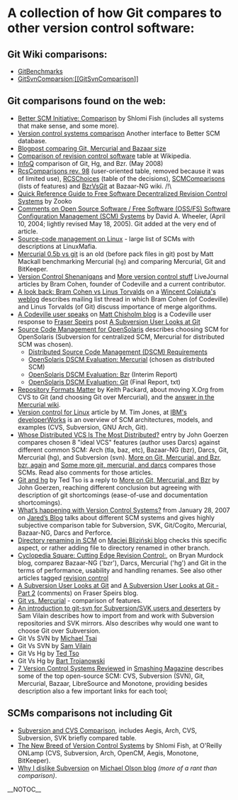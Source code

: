 = A collection of how Git compares to other version control software: =
== Git Wiki comparisons: ==
* [[GitBenchmarks]]
* [[GitSvnComparsion:[[GitSvnComparison]]]]

== Git comparisons found on the web: ==
* [http://better-scm.berlios.de/comparison/ Better SCM Initiative: Comparison] by Shlomi Fish (includes all systems that make sense, and some more).
* [http://versioncontrolblog.com/comparison/ Version control systems comparison] Another interface to Better SCM database.
* [http://vcscompare.blogspot.com/2008/06/git-mercurial-bazaar-repository-size.html Blogpost comparing Git, Mercurial and Bazaar size]
* [[WikiPedia:Comparison_of_revision_control_software|Comparison of revision control software]] table at Wikipedia.
* [http://www.infoq.com/articles/dvcs-guide InfoQ] comparison of Git, Hg, and Bzr. (May 2008)
* [http://bazaar-vcs.org/RcsComparisons?action=recall&rev=98 [[RcsComparisons]] rev. 98] (user-oriented table, removed because it was of limited use), [http://bazaar-vcs.org/RCSChoices RCSChoices] (table of the decisions), [http://bazaar-vcs.org/SCMComparisons SCMComparisons] (lists of features) and [http://bazaar-vcs.org/BzrVsGit [[BzrVsGit]]] at Bazaar-NG wiki. /!\
* [http://zooko.com/revision_control_quick_ref.html Quick Reference Guide to Free Software Decentralized Revision Control Systems] by Zooko
* [http://www.dwheeler.com/essays/scm.html Comments on Open Source Software / Free Software (OSS/FS) Software Configuration Management (SCM) Systems] by David A. Wheeler, (April 10, 2004; lightly revised May 18, 2005). Git added at the very end of article.
* [http://linuxmafia.com/faq/Apps/scm.html Source-code management on Linux] - large list of SCMs with descriptions at Linux<code><nowiki></nowiki></code>Mafia.
* [http://www.selenic.com/pipermail/mercurial/2005-May/000334.html Mercurial 0.5b vs git] is an old (before pack files in git) post by Matt Mackall benchmarking Mercurial (<code><nowiki>hg</nowiki></code>) and comparing Mercurial, Git and Bit<code><nowiki></nowiki></code>Keeper.
* [http://bramcohen.livejournal.com/17319.html Version Control Shenanigans] and [http://bramcohen.livejournal.com/17925.html More version control stuff] Live<code><nowiki></nowiki></code>Journal articles by Bram Cohen, founder of Codeville and a current contributor.
* [http://wincent.com/a/about/wincent/weblog/archives/2007/07/a_look_back_bra.php A look back: Bram Cohen vs Linus Torvalds] on a [http://wincent.com/a/about/wincent/weblog/ Wincent Colaiuta's weblog] describes mailing list thread in which Bram Cohen (of Codeville) and Linus Torvalds (of Git) discuss importance of merge algorithms.
* [http://glyphobet.theory.org/blog/?p=60 A Codeville user speaks] on [http://glyphobet.theory.org/blog/ Matt Chisholm blog] is a Codeville user response to [http://speirs.org/ Fraser Speirs] post [http://speirs.org/2007/07/19/a-subversion-user-looks-at-git/ A Subversion User Looks at Git]
* [http://opensolaris.org/os/community/tools/scm/ Source Code Management for OpenSolaris] describes choosing SCM for Open<code><nowiki></nowiki></code>Solaris (Subversion for centralized SCM, Mercurial for distributed SCM was chosen).
** [http://www.opensolaris.org/os/community/tools/scm/dscmreqdoc/ Distributed Source Code Management (DSCM) Requirements]
** [http://opensolaris.org/os/community/tools/scm/dcm_evaluation_mercurial/ OpenSolaris DSCM Evaluation: Mercurial] (chosen as distributed SCM)
** [http://opensolaris.org/os/community/tools/scm/bzr-eval/ OpenSolaris DSCM Evaluation: Bzr] (Interim Report)
** [http://opensolaris.org/os/community/tools/scm/git-report-final.txt OpenSolaris DSCM Evaluation: Git] (Final Report, txt)
* [http://keithp.com/blog/Repository_Formats_Matter/ Repository Formats Matter] by Keith Packard, about moving X.Org from CVS to Git (and choosing Git over Mercurial), and the [http://www.selenic.com/mercurial/wiki/index.cgi/RepositoryFormatsMatter answer in the Mercurial wiki].
* [http://www-128.ibm.com/developerworks/linux/library/l-vercon/index.html?ca=drs- Version control for Linux] article by M. Tim Jones, at [http://www-128.ibm.com/developerworks/ IBM's developerWorks] is an overview of SCM architectures, models, and examples (CVS, Subversion, GNU Arch, Git).
* [http://changelog.complete.org/posts/528-Whose-Distributed-VCS-Is-The-Most-Distributed.html Whose Distributed VCS Is The Most Distributed?] entry by John Goerzen compares chosen 8 "ideal VCS" features (author uses Darcs) against different common SCM: Arch (tla, baz, etc), Bazaar-NG (bzr), Darcs, Git, Mercurial (hg), and Subversion (svn). [http://changelog.complete.org/posts/594-More-on-Git,-Mercurial,-and-Bzr.html More on Git, Mercurial, and Bzr], [http://changelog.complete.org/posts/595-bzr,-again.html bzr, again] and [http://changelog.complete.org/posts/596-Some-more-git,-mercurial,-and-darcs.html Some more git, mercurial, and darcs] compares those SCMs. Read also comments for those articles.
* [http://tytso.livejournal.com/29467.html Git and hg] by Ted Tso is a reply to [http://changelog.complete.org/posts/594-More-on-Git,-Mercurial,-and-Bzr.html More on Git, Mercurial, and Bzr] by John Goerzen, reaching different conclusion but agreeing with description of git shortcomings (ease-of-use and documentation shortcomings).
* [http://jaredrobinson.com/blog/?p=62 What’s happening with Version Control Systems?] from January 28, 2007 on [http://jaredrobinson.com/blog Jared’s Blog] talks about different SCM systems and gives highly subjective comparison table for Subversion, SVK, Git/Cogito, Mercurial, Bazaar-NG, Darcs and Perforce.
* [http://automatthias.wordpress.com/2007/06/07/directory-renaming-in-scm/ Directory renaming in SCM] on [http://automatthias.wordpress.com/ Maciej Bliziński blog] checks this specific aspect, or rather adding file to directory renamed in other branch.
* [http://bryan-murdock.blogspot.com/2007/03/cutting-edge-revision-control.html Cyclopedia Square: Cutting Edge Revision Control:], on Bryan Murdock blog, comparez Bazaar-NG ('bzr'), Darcs, Mercurial ('hg') and Git in the terms of performance, usability and handling renames. See also other articles tagged [http://bryan-murdock.blogspot.com/search/label/revision%20control revision control]
* [http://speirs.org/2007/07/19/a-subversion-user-looks-at-git/ A Subversion User Looks at Git] and [http://speirs.org/2007/07/23/a-subversion-user-looks-at-git-part-2/ A Subversion User Looks at Git - Part 2] (comments) on Fraser Speirs blog.
* [http://blog.experimentalworks.net/archives/38-Git-vs.-Mercurial.html Git vs. Mercurial] - comparison of features.
* [http://utsl.gen.nz/talks/git-svn/intro.html An introduction to git-svn for Subversion/SVK users and deserters] by Sam Vilain describes how to import from and work with Subversion repositories and SVK mirrors. Also describes why would one want to choose Git over Subversion.
* Git Vs SVN by [http://mjtsai.com/blog/2007/07/15/subversion-to-git/ Michael Tsai]
* Git Vs SVN by [http://utsl.gen.nz/talks/git-svn/intro.html Sam Vilain]
* Git Vs Hg by [http://tytso.livejournal.com/29467.html Ted Tso]
* Git Vs Hg by [http://www.jukie.net/~bart/blog/git-vs-hg Bart Trojanowski]
* [http://www.smashingmagazine.com/2008/09/18/the-top-7-open-source-version-control-systems/ 7 Version Control Systems Reviewed] in [http://www.smashingmagazine.com/ Smashing Magazine] describes some of the top open-source SCM: CVS, Subversion (SVN), Git, Mercurial, Bazaar, LibreSource and Monotone, providing besides description also a few important links for each tool;

== SCMs comparisons not including Git ==
* [http://wiki.gnuarch.org/SubVersionAndCvsComparison Subversion and CVS Comparison], includes Aegis, Arch, CVS, Subversion, SVK briefly compared table.
* [http://www.onlamp.com/pub/a/onlamp/2004/01/29/scm_overview.html The New Breed of Version Control Systems] by Shlomi Fish, at O'Reilly ONLamp (CVS, Subversion, Arch, Open<code><nowiki></nowiki></code>CM, Aegis, Monotone, Bit<code><nowiki></nowiki></code>Keeper).
* [http://blog.mwolson.org/tech/why_i_dislike_subversion.html Why I dislike Subversion] on [http://blog.mwolson.org/ Michael Olson blog] <i>(more of a rant than comparison)</i>.

__NOTOC__